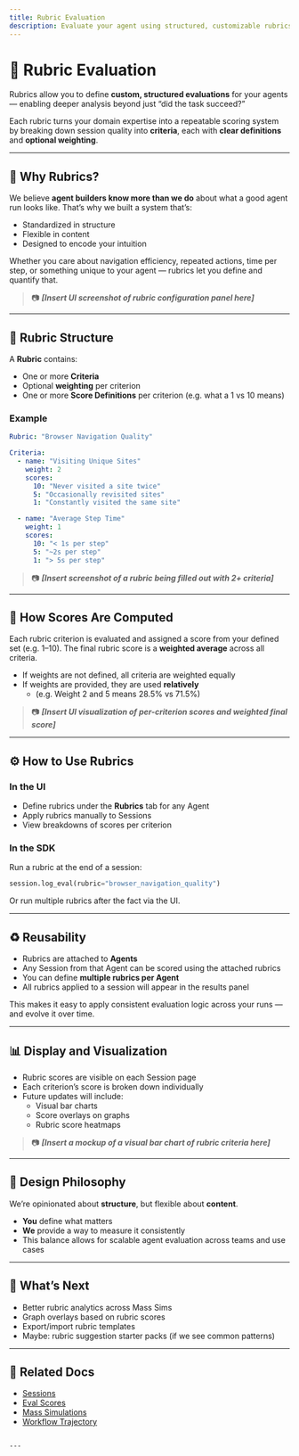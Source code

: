 ```yaml
---
title: Rubric Evaluation
description: Evaluate your agent using structured, customizable rubrics that turn qualitative judgment into actionable scoring.
---
```



# 📏 Rubric Evaluation

Rubrics allow you to define **custom, structured evaluations** for your agents — enabling deeper analysis beyond just “did the task succeed?”

Each rubric turns your domain expertise into a repeatable scoring system by breaking down session quality into **criteria**, each with **clear definitions** and **optional weighting**.

---

## 🧠 Why Rubrics?

We believe **agent builders know more than we do** about what a good agent run looks like. That’s why we built a system that’s:

- Standardized in structure
- Flexible in content
- Designed to encode your intuition

Whether you care about navigation efficiency, repeated actions, time per step, or something unique to your agent — rubrics let you define and quantify that.

> 📷 _**[Insert UI screenshot of rubric configuration panel here]**_

---

## 🧬 Rubric Structure

A **Rubric** contains:

- One or more **Criteria**
- Optional **weighting** per criterion
- One or more **Score Definitions** per criterion (e.g. what a 1 vs 10 means)

### Example

```yaml
Rubric: "Browser Navigation Quality"

Criteria:
  - name: "Visiting Unique Sites"
    weight: 2
    scores:
      10: "Never visited a site twice"
      5: "Occasionally revisited sites"
      1: "Constantly visited the same site"

  - name: "Average Step Time"
    weight: 1
    scores:
      10: "< 1s per step"
      5: "~2s per step"
      1: "> 5s per step"
```

> 📷 _**[Insert screenshot of a rubric being filled out with 2+ criteria]**_

---

## 🧪 How Scores Are Computed

Each rubric criterion is evaluated and assigned a score from your defined set (e.g. 1–10). The final rubric score is a **weighted average** across all criteria.

- If weights are not defined, all criteria are weighted equally
- If weights are provided, they are used **relatively**
  - (e.g. Weight 2 and 5 means 28.5% vs 71.5%)

> 📷 _**[Insert UI visualization of per-criterion scores and weighted final score]**_

---

## ⚙️ How to Use Rubrics

### In the UI

- Define rubrics under the **Rubrics** tab for any Agent
- Apply rubrics manually to Sessions
- View breakdowns of scores per criterion

### In the SDK

Run a rubric at the end of a session:

```python
session.log_eval(rubric="browser_navigation_quality")
```

Or run multiple rubrics after the fact via the UI.

---

## ♻️ Reusability

- Rubrics are attached to **Agents**
- Any Session from that Agent can be scored using the attached rubrics
- You can define **multiple rubrics per Agent**
- All rubrics applied to a session will appear in the results panel

<Callout type="info">
This makes it easy to apply consistent evaluation logic across your runs — and evolve it over time.
</Callout>

---

## 📊 Display and Visualization

- Rubric scores are visible on each Session page
- Each criterion’s score is broken down individually
- Future updates will include:
  - Visual bar charts
  - Score overlays on graphs
  - Rubric score heatmaps

> 📷 _**[Insert a mockup of a visual bar chart of rubric criteria here]**_

---

## 🧠 Design Philosophy

We’re opinionated about **structure**, but flexible about **content**.

- **You** define what matters
- **We** provide a way to measure it consistently
- This balance allows for scalable agent evaluation across teams and use cases

---

## 🔮 What’s Next

- Better rubric analytics across Mass Sims
- Graph overlays based on rubric scores
- Export/import rubric templates
- Maybe: rubric suggestion starter packs (if we see common patterns)

---

## 🔗 Related Docs

- [Sessions](/sessions)
- [Eval Scores](/sessions#evaluation-and-scoring)
- [Mass Simulations](/mass-simulations)
- [Workflow Trajectory](/features/workflow-trajectory)
```

---